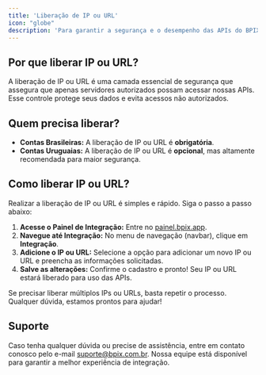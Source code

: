 ```yaml
---
title: 'Liberação de IP ou URL'
icon: "globe"
description: 'Para garantir a segurança e o desempenho das APIs do BPIX, é necessário configurar a liberação de IPs ou URLs. Essa medida é obrigatória para contas brasileiras e opcional para contas uruguaias.'
---
```


## Por que liberar IP ou URL?

A liberação de IP ou URL é uma camada essencial de segurança que assegura que apenas servidores autorizados possam acessar nossas APIs. Esse controle protege seus dados e evita acessos não autorizados.

## Quem precisa liberar?

- **Contas Brasileiras:** A liberação de IP ou URL é **obrigatória**.  
- **Contas Uruguaias:** A liberação de IP ou URL é **opcional**, mas altamente recomendada para maior segurança.

## Como liberar IP ou URL?

Realizar a liberação de IP ou URL é simples e rápido. Siga o passo a passo abaixo:

1. **Acesse o Painel de Integração:** Entre no [painel.bpix.app](https://painel.bpix.app).  
2. **Navegue até Integração:** No menu de navegação (navbar), clique em **Integração**.  
3. **Adicione o IP ou URL:** Selecione a opção para adicionar um novo IP ou URL e preencha as informações solicitadas.  
4. **Salve as alterações:** Confirme o cadastro e pronto! Seu IP ou URL estará liberado para uso das APIs.

<Tip>Se precisar liberar múltiplos IPs ou URLs, basta repetir o processo. Qualquer dúvida, estamos prontos para ajudar!</Tip>

## Suporte

Caso tenha qualquer dúvida ou precise de assistência, entre em contato conosco pelo e-mail [suporte@bpix.com.br](mailto:suporte@bpix.com.br). Nossa equipe está disponível para garantir a melhor experiência de integração.

